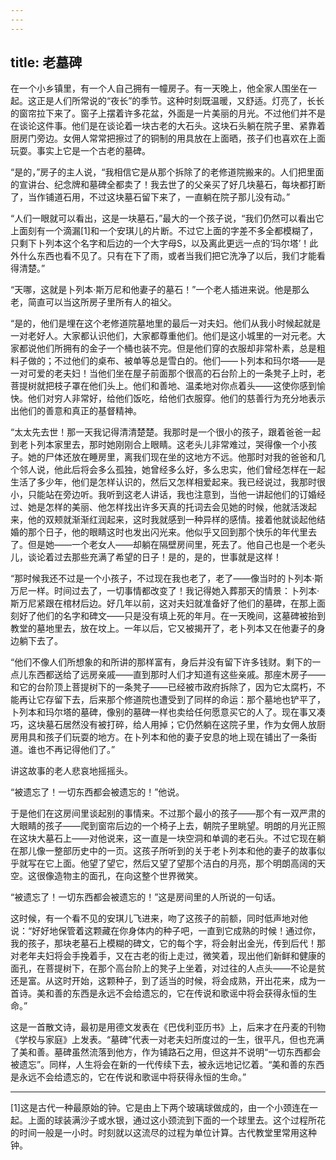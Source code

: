 ```yaml
---
---
---
```

title: 老墓碑
---






在一个小乡镇里，有一个人自己拥有一幢房子。有一天晚上，他全家人围坐在一起。这正是人们所常说的“夜长”的季节。这种时刻既温暖，又舒适。灯亮了，长长的窗帘拉下来了。窗子上摆着许多花盆，外面是一片美丽的月光。不过他们并不是在谈论这件事。他们是在谈论着一块古老的大石头。这块石头躺在院子里、紧靠着厨房门旁边。女佣人常常把擦过了的铜制的用具放在上面晒，孩子们也喜欢在上面玩耍。事实上它是一个古老的墓碑。

“是的，”房子的主人说，“我相信它是从那个拆除了的老修道院搬来的。人们把里面的宣讲台、纪念牌和墓碑全都卖了！我去世了的父亲买了好几块墓石，每块都打断了，当作铺道石用，不过这块墓石留下来了，一直躺在院子那儿没有动。”

“人们一眼就可以看出，这是一块墓石，”最大的一个孩子说，“我们仍然可以看出它上面刻有一个滴漏[1]和一个安琪儿的片断。不过它上面的字差不多全都模糊了，只剩下卜列本这个名字和后边的一个大字母S，以及离此更远一点的‘玛尔塔’！此外什么东西也看不见了。只有在下了雨，或者当我们把它洗净了以后，我们才能看得清楚。”

“天哪，这就是卜列本·斯万尼和他妻子的墓石！”一个老人插进来说。他是那么老，简直可以当这所房子里所有人的祖父。

“是的，他们是埋在这个老修道院墓地里的最后一对夫妇。他们从我小时候起就是一对老好人。大家都认识他们，大家都尊重他们。他们是这小城里的一对元老。大家都说他们所拥有的金子一个桶也装不完。但是他们穿的衣服却非常朴素，总是粗料子做的；不过他们的桌布、被单等总是雪白的。他们——卜列本和玛尔塔——是一对可爱的老夫妇！当他们坐在屋子前面那个很高的石台阶上的一条凳子上时，老菩提树就把枝子罩在他们头上。他们和善地、温柔地对你点着头——这使你感到愉快。他们对穷人非常好，给他们饭吃，给他们衣服穿。他们的慈善行为充分地表示出他们的善意和真正的基督精神。

“太太先去世！那一天我记得清清楚楚。我那时是一个很小的孩子，跟着爸爸一起到老卜列本家里去，那时她刚刚合上眼睛。这老头儿非常难过，哭得像一个小孩子。她的尸体还放在睡房里，离我们现在坐的这地方不远。他那时对我的爸爸和几个邻人说，他此后将会多么孤独，她曾经多么好，多么忠实，他们曾经怎样在一起生活了多少年，他们是怎样认识的，然后又怎样相爱起来。我已经说过，我那时很小，只能站在旁边听。我听到这老人讲话，我也注意到，当他一讲起他们的订婚经过、她是怎样的美丽、他怎样找出许多天真的托词去会见她的时候，他就活泼起来，他的双颊就渐渐红润起来，这时我就感到一种异样的感情。接着他就谈起他结婚的那个日子，他的眼睛这时也发出闪光来。他似乎又回到那个快乐的年代里去了。但是她——一个老女人——却躺在隔壁房间里，死去了。他自己也是一个老头儿，谈论着过去那些充满了希望的日子！是的，是的，世事就是这样！

“那时候我还不过是一个小孩子，不过现在我也老了，老了——像当时的卜列本·斯万尼一样。时间过去了，一切事情都改变了！我记得她入葬那天的情景：卜列本·斯万尼紧跟在棺材后边。好几年以前，这对夫妇就准备好了他们的墓碑，在那上面刻好了他们的名字和碑文——只是没有填上死的年月。在一天晚间，这墓碑被抬到教堂的墓地里去，放在坟上。一年以后，它又被揭开了，老卜列本又在他妻子的身边躺下去了。

“他们不像人们所想象的和所讲的那样富有，身后并没有留下许多钱财。剩下的一点儿东西都送给了远房亲戚——直到那时人们才知道有这些亲戚。那座木房子——和它的台阶顶上菩提树下的一条凳子——已经被市政府拆除了，因为它太腐朽，不能再让它存留下去，后来那个修道院也遭受到了同样的命运：那个墓地也铲平了，卜列本和玛尔塔的墓碑，像别的墓碑一样也卖给任何愿意买它的人了。现在事又凑巧，这块墓石居然没有被打碎，给人用掉；它仍然躺在这院子里，作为女佣人放厨房用具和孩子们玩耍的地方。在卜列本和他的妻子安息的地上现在铺出了一条街道。谁也不再记得他们了。”

讲这故事的老人悲哀地摇摇头。

“被遗忘了！一切东西都会被遗忘的！”他说。

于是他们在这房间里谈起别的事情来。不过那个最小的孩子——那个有一双严肃的大眼睛的孩子——爬到窗帘后边的一个椅子上去，朝院子里眺望。明朗的月光正照在这块大墓石上——对他说来，这一直是一块空洞和单调的老石头。不过它现在躺在那儿像一整部历史中的一页。这孩子所听到的关于老卜列本和他的妻子的故事似乎就写在它上面。他望了望它，然后又望了望那个洁白的月亮，那个明朗高阔的天空。这很像造物主的面孔，在向这整个世界微笑。

“被遗忘了！一切东西都会被遗忘的！”这是房间里的人所说的一句话。

这时候，有一个看不见的安琪儿飞进来，吻了这孩子的前额，同时低声地对他说：“好好地保管着这颗藏在你身体内的种子吧，一直到它成熟的时候！通过你，我的孩子，那块老墓石上模糊的碑文，它的每个字，将会射出金光，传到后代！那对老年夫妇将会手挽着手，又在古老的街上走过，微笑着，现出他们新鲜和健康的面孔，在菩提树下，在那个高台阶上的凳子上坐着，对过往的人点头——不论是贫还是富。从这时开始，这颗种子，到了适当的时候，将会成熟，开出花来，成为一首诗。美和善的东西是永远不会给遗忘的，它在传说和歌谣中将会获得永恒的生命。”

这是一首散文诗，最初是用德文发表在《巴伐利亚历书》上，后来才在丹麦的刊物《学校与家庭》上发表。“墓碑”代表一对老夫妇所度过的一生，很平凡，但也充满了美和善。墓碑虽然流落到他方，作为铺路石之用，但这并不说明“一切东西都会被遗忘”。同样，人生将会在新的一代传续下去，被永远地记忆着。“美和善的东西是永远不会给遗忘的，它在传说和歌谣中将获得永恒的生命。”



***



[1]这是古代一种最原始的钟。它是由上下两个玻璃球做成的，由一个小颈连在一起。上面的球装满沙子或水银，通过这小颈流到下面的一个球里去。这个过程所花的时间一般是一小时。时刻就以这流尽的过程为单位计算。古代教堂里常用这种钟。